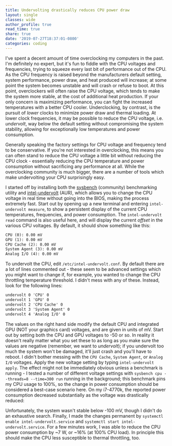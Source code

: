 ```yaml
---
title: Undervolting drastically reduces CPU power draw
layout: single
classes: wide
author_profile: true
read_time: true
share: true
date: '2019-07-27T18:37:01-0800'
categories: coding
---
```



I've spent a decent amount of time overclocking my computers in the past. I'm definitely no expert,
but it's fun to fiddle with the CPU voltages and frequencies, trying to squeeze every last bit of
performance out of the CPU. As the CPU frequency is raised beyond the manufacturers default setting,
system performance, power draw, and heat produced will increase; at some point the system becomes
unstable and will crash or refuse to boot. At this point, overclockers will often raise the CPU
voltage, which tends to make the system more stable, at the cost of additional heat production. If
your only concern is maximizing performance, you can fight the increased temperatures with a better
CPU cooler. Underclocking, by contrast, is the pursuit of _lower_ clocks to minimize power draw and
thermal loading. At lower clock frequencies, it may be possible to reduce the CPU voltage, i.e.
_undervolt_, way below the default setting without compromising the system stability, allowing for
exceptionally low temperatures and power consumption.

Generally speaking the factory settings for CPU voltage and frequency tend to be conservative. If
you're not interested in overclocking, this means you can often stand to reduce the CPU voltage a
little bit without reducing the CPU clock - essentially reducing the CPU temperature and power
consumption without sacrificing any performance at all. While the overclocking community is much
bigger, there are a number of tools which make undervolting your CPU surprisingly easy.

I started off by installing both the [sysbench](https://github.com/akopytov/sysbench) (community)
benchmarking utility and [intel-undervolt](https://github.com/kitsunyan/intel-undervolt) (AUR),
which allows you to change the CPU voltage in real time without going into the BIOS, making the
process extremely fast. Start out by opening up a new terminal and entering `intel-undervolt measure`, to show a persistent display of the current CPU temperatures, frequencies, and power
consumption. The `intel-undervolt read` command is also useful here, and will display the current
_offset_ in the various CPU voltages. By default, it should show something like this:

```txt
CPU (0): 0.00 mV
GPU (1): 0.00 mV
CPU Cache (2): 0.00 mV
System Agent (3): 0.00 mV
Analog I/O (4): 0.00 mV
```

To undervolt the CPU, edit `/etc/intel-undervolt.conf`. By default there are a lot of lines
commented out - these seem to be advanced settings which you might want to change if, for example,
you wanted to change the CPU throttling temperature threshold. I didn't mess with any of these.
Instead, look for the following lines:

```txt
undervolt 0 'CPU' 0
undervolt 1 'GPU' 0
undervolt 2 'CPU Cache' 0
undervolt 3 'System Agent' 0
undervolt 4 'Analog I/O' 0
```

The values on the right hand side modify the default CPU and integrated GPU (NOT your graphics card)
voltages, and are given in units of mV. Start out by setting both the CPU and GPU voltages to -50 or
so. In reality it doesn't really matter what you set these to as long as you make sure the values
are negative (remember, we want to _undervolt_); if you undervolt too much the system won't be
damaged, it'll just crash and you'll have to reboot. I didn't bother messing with the `CPU Cache`,
`System Agent`, or `Analog I/O` voltages. Apply the new voltage setting by typing `intel-undervolt apply`. The effect might not be immediately obvious unless a benchmark is running - I tested a
number of different voltage settings with `sysbench cpu --threads=8 --time=300 run` running in the
background; this benchmark pins my CPU usage to 100%, so the change in power consumption should be
considered a best-case scenario here. On my i7-4770k, the reported power consumption decreased
substantially as the voltage was drastically reduced:

<Plot />

Unfortunately, the system wasn't stable below -100 mV, though I didn't do an exhaustive search.
Finally, I made the changes permanent by `systemctl enable intel-undervolt.service` and `systemctl start intel-undervolt.service`. For a few minutes work, I was able to reduce the CPU power
consumption by ~7 W, or ~16% (at 100% CPU load). In principle this should make the CPU less
susceptible to thermal throttling, too.
